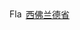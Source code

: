 [[Image:Flag of West Flanders.svg|22x15px|border]]&nbsp;[[西佛兰德省]]<noinclude>
[[Category:比利时行政区划模板|{{PAGENAME}}]]
</noinclude>